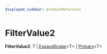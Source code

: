 ```yaml
---
displayed_sidebar: productReference
---
```



# FilterValue2

 **FilterValue2**: T \| [ExpandScalar](product.ExpandScalar.mdx)&#60;T&#62; \| [Primary](product.Primary.mdx)&#60;T&#62;
